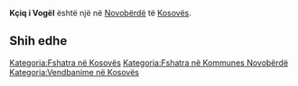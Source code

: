 {{Fshat në 
 | Emri                = Kçiq i Vogël
 | EmriAlt                = 
 | NAME_SHORT_FORM=      
 | NAME_GENERIC=      
 | NAME_SORT_NAME_RO=      KCIQIVOGEL
 | FULL_NAME_RO = Kçiq i Vogël
 | FULL_NAME_ND_RO=Kciq i Vogel
 | SORT_NAME_RG=KCIQIVOGEL
 | FULL_NAME_RG=Kçiq i Vogël
 | FULL_NAME_ND_RG=Kciq i Vogel
 | SRP_NAME_SHORT_FORM=      
 | SRP_NAME_GENERIC=      
 | SRP_NAME_SORT_NAME_RO=      
 | SRP_FULL_NAME_RO = 
 | SRP_FULL_NAME_ND_RO=
 | SRP_SORT_NAME_RG=
 | SRP_FULL_NAME_RG=
 | SRP_FULL_NAME_ND_RG=
 | Emri (Rasa dhanore) = 
 | Figura              = 
 | Shteti              = Kosovo
 | Komuna              = Novobërdë
 | Kodi postar         = 
 | Sipërfaqja          = 

 | Popullsia           = 

 | Regj. i popullsisë  = 
 | Dend. e popullsisë  = 
 | Faqja zyrtare       = 
 <!--- Koordinatat ----> 
 | Gjerësia            = 42.872778
 | Gjatësia            = 20.902222
 | Lartësia            = 
}}
'''Kçiq i Vogël''' është një [[]] në [[Novobërdë]] të [[Kosovës]].

<!-- == Gjeografia == -->
<!-- == Historia == -->
<!-- == Demografia == -->
== Shih edhe ==
{{Komuna Novobërdë}}
{{Kosovo-Administrata-Cung}}

[[Kategoria:Fshatra në Kosovës]]
[[Kategoria:Fshatra në Kommunes Novobërdë]]
[[Kategoria:Vendbanime në Kosovës]]